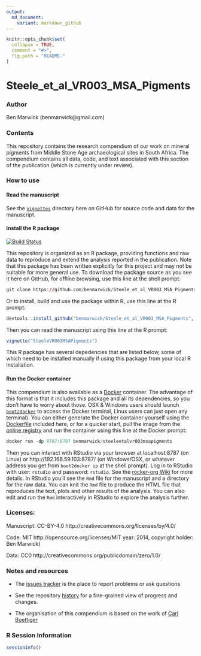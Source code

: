 ```yaml
---
output:
  md_document:
    variant: markdown_github
---
```


<!-- README.md is generated from README.Rmd. Please edit that file -->

```r
knitr::opts_chunk$set(
  collapse = TRUE,
  comment = "#>",
  fig.path = "README-"
)
```


# Steele_et_al_VR003_MSA_Pigments 

<!-- DOI here -->

### Author
Ben Marwick (benmarwick@gmail.com)

### Contents

This repository contains the research compendium of our work on mineral pigments from Middle Stone Age archaeological sites in South Africa. The compendium contains all data, code, and text associated with this section of the publication (which is currently under review).

### How to use

#### Read the manuscript 

See the [`vignettes`](https://github.com/benmarwick/Steele_et_al_VR003_MSA_Pigments/tree/master/vignettes) directory here on GitHub for source code and data for the manuscript.

#### Install the R package

[![Build Status](https://travis-ci.org/benmarwick/Steele_et_al_VR003_MSA_Pigments.svg?branch=master)](https://travis-ci.org/benmarwick/Steele_et_al_VR003_MSA_Pigments.svg)

This repository is organized as an R package, providing functions and raw data to reproduce and extend the analysis reported in the publication. Note that this package has been written explicitly for this project and may not be suitable for more general use. To download the package source as you see it here on GitHub, for offline browsing, use this line at the shell prompt:

```r
git clone https://github.com/benmarwick/Steele_et_al_VR003_MSA_Pigments.git
``` 

Or to install, build and use the package within R, use this line at the R prompt:

```r
devtools::install_github("benmarwick/Steele_et_al_VR003_MSA_Pigments", build_vignettes = TRUE)
```

Then you can read the manuscript using this line at the R prompt:

```r
vignette("SteeleVR003MSAPigments")
```

This R package has several depedencies that are listed below, some of which need to be installed manually if using this package from your local R installation. 

#### Run the Docker container

This compendium is also available as a [Docker](https://docs.docker.com/installation) container. The advantage of this format is that it includes this package and all its dependencies, so you don't have to worry about those. OSX & Windows users should launch [`boot2docker`](http://boot2docker.io/) to access the Docker terminal, Linux users can just open any terminal). You can either generate the Docker container yourself using the [Dockerfile](https://github.com/benmarwick/Steele_et_al_VR003_MSA_Pigments/blob/master/vignettes/Dockerfile) included here, or for a quicker start, pull the image from the [online registry](https://registry.hub.docker.com/u/benmarwick/steeleetalvr003msapigments/) and run the container using this line at the Docker prompt: 

```r
docker run -dp 8787:8787 benmarwick/steeleetalvr003msapigments
```

Then you can interact with RStudio via your browser at localhost:8787 (on Linux) or http://192.168.59.103:8787/ (on Windows/OSX, or whatever address you get from `boot2docker ip` at the shell prompt). Log in to RStudio with user: `rstudio` and password: `rstudio`. See the [rocker-org Wiki](https://github.com/rocker-org/rocker/wiki/Using-the-RStudio-image) for more details. In RStudio you'll see the `Rmd` file for the manuscript and a directory for the raw data. You can knit the `Rmd` file to produce the HTML file that reproduces the text, plots and other results of the analysis. You can also edit and run the `Rmd` interactively in RStudio to explore the analysis further. 

### Licenses:

Manuscript: CC-BY-4.0 http://creativecommons.org/licenses/by/4.0/

Code: MIT http://opensource.org/licenses/MIT year: 2014, copyright holder: Ben Marwick)

Data: CC0 http://creativecommons.org/publicdomain/zero/1.0/ 


### Notes and resources ##

* The [issues tracker](https://github.com/benmarwick/Steele_et_al_VR003_MSA_Pigments) is the place to report problems or ask questions  

* See the repository [history](https://github.com/benmarwick/Steele_et_al_VR003_MSA_Pigments/commits/master) for a fine-grained view of progress and changes.

* The organisation of this compendium is based on the work of [Carl Boettiger](http://www.carlboettiger.info/) 

### R Session Information

```r
sessionInfo()
```
